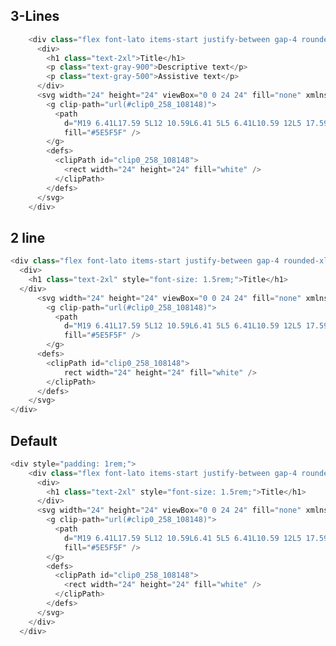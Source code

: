 
## 3-Lines

```js filename="3-line" {} copy
    <div class="flex font-lato items-start justify-between gap-4 rounded-xl border border-gray-200 bg-white px-4 py-4">
      <div>
        <h1 class="text-2xl">Title</h1>
        <p class="text-gray-900">Descriptive text</p>
        <p class="text-gray-500">Assistive text</p>
      </div>
      <svg width="24" height="24" viewBox="0 0 24 24" fill="none" xmlns="http://www.w3.org/2000/svg">
        <g clip-path="url(#clip0_258_108148)">
          <path
            d="M19 6.41L17.59 5L12 10.59L6.41 5L5 6.41L10.59 12L5 17.59L6.41 19L12 13.41L17.59 19L19 17.59L13.41 12L19 6.41Z"
            fill="#5E5F5F" />
        </g>
        <defs>
          <clipPath id="clip0_258_108148">
            <rect width="24" height="24" fill="white" />
          </clipPath>
        </defs>
      </svg>
    </div>
```

## 2 line
```js filename="2-line" {} copy
<div class="flex font-lato items-start justify-between gap-4 rounded-xl border border-gray-200 bg-white px-4 py-4">
  <div>
    <h1 class="text-2xl" style="font-size: 1.5rem;">Title</h1>
  </div>
      <svg width="24" height="24" viewBox="0 0 24 24" fill="none" xmlns="http://www.w3.org/2000/svg">
        <g clip-path="url(#clip0_258_108148)">
          <path
            d="M19 6.41L17.59 5L12 10.59L6.41 5L5 6.41L10.59 12L5 17.59L6.41 19L12 13.41L17.59 19L19 17.59L13.41 12L19 6.41Z"
            fill="#5E5F5F" />
        </g>
      <defs>
        <clipPath id="clip0_258_108148">
            rect width="24" height="24" fill="white" />
        </clipPath>
      </defs>
    </svg>
</div>
```

## Default
```js filename="default" {} copy
<div style="padding: 1rem;">
    <div class="flex font-lato items-start justify-between gap-4 rounded-xl border border-gray-200 bg-white px-4 py-4">
      <div>
        <h1 class="text-2xl" style="font-size: 1.5rem;">Title</h1>
      </div>
      <svg width="24" height="24" viewBox="0 0 24 24" fill="none" xmlns="http://www.w3.org/2000/svg">
        <g clip-path="url(#clip0_258_108148)">
          <path
            d="M19 6.41L17.59 5L12 10.59L6.41 5L5 6.41L10.59 12L5 17.59L6.41 19L12 13.41L17.59 19L19 17.59L13.41 12L19 6.41Z"
            fill="#5E5F5F" />
        </g>
        <defs>
          <clipPath id="clip0_258_108148">
            <rect width="24" height="24" fill="white" />
          </clipPath>
        </defs>
      </svg>
    </div>
  </div>
```